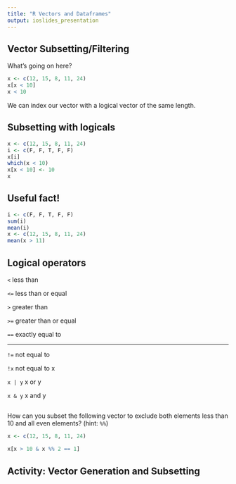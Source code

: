 ```yaml
---
title: "R Vectors and Dataframes"
output: ioslides_presentation
---
```


## Vector Subsetting/Filtering
What's going on here?

```r
x <- c(12, 15, 8, 11, 24)
x[x < 10]
x < 10
```

We can index our vector with a logical vector of the same length.


## Subsetting with logicals

```r
x <- c(12, 15, 8, 11, 24)
i <- c(F, F, T, F, F)
x[i]
which(x < 10)
x[x < 10] <- 10
x
```


## Useful fact!

```r
i <- c(F, F, T, F, F)
sum(i)
mean(i)
x <- c(12, 15, 8, 11, 24)
mean(x > 11)
```


## Logical operators

`<` less than

`<=` less than or equal

`>` greater than

`>=` greater than or equal

`==` exactly equal to

***

`!=` not equal to

`!x` not equal to x

`x | y` x or y

`x & y` x and y


##
How can you subset the following vector to exclude both elements less than 10 
and all even elements? (hint: `%%`)

```r
x <- c(12, 15, 8, 11, 24)
```

```r
x[x > 10 & x %% 2 == 1]
```


## Activity: Vector Generation and Subsetting
